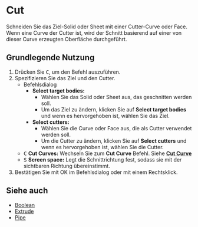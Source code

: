 
# Cut

<Reference shortcut="C" command="Cut" button="Im vorgeschlagenen Befehlsmenü"  buttonIcon="button-cut" />

Schneiden Sie das Ziel-Solid oder Sheet mit einer Cutter-Curve oder Face. Wenn eine Curve der Cutter ist, wird der Schnitt basierend auf einer von dieser Curve erzeugten Oberfläche durchgeführt.

## Grundlegende Nutzung

1. Drücken Sie <kbd>C</kbd>, um den Befehl auszuführen.
2. Spezifizieren Sie das Ziel und den Cutter.
   - <Kst>Befehlsdialog</Kst>
      - **Select target bodies:** 
         - Wählen Sie das Solid oder Sheet aus, das geschnitten werden soll.
         - Um das Ziel zu ändern, klicken Sie auf **Select target bodies** und wenn es hervorgehoben ist, wählen Sie das Ziel.
      - **Select cutters:** 
         - Wählen Sie die Curve oder Face aus, die als Cutter verwendet werden soll.
         - Um die Cutter zu ändern, klicken Sie auf **Select cutters** und wenn es hervorgehoben ist, wählen Sie die Cutter.
   - <kbd>C</kbd> **Cut Curves:** Wechseln Sie zum **Cut Curve** Befehl. Siehe [**Cut Curve**](/sketch/cut-curve)
   - <kbd>S</kbd> **Screen space:** Legt die Schnittrichtung fest, sodass sie mit der sichtbaren Richtung übereinstimmt.
3. Bestätigen Sie mit OK im Befehlsdialog oder mit einem Rechtsklick.

## Siehe auch
- [Boolean](boolean)
- [Extrude](extrude)
- [Pipe](pipe)